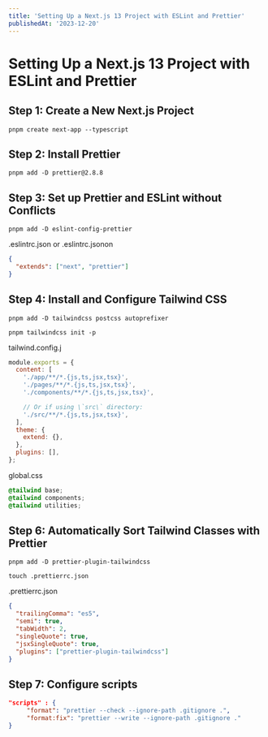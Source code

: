 ```yaml
---
title: 'Setting Up a Next.js 13 Project with ESLint and Prettier'
publishedAt: '2023-12-20'
---
```


# Setting Up a Next.js 13 Project with ESLint and Prettier

## Step 1: Create a New Next.js Project

```shell
pnpm create next-app --typescript
```

## Step 2: Install Prettier

```shell
pnpm add -D prettier@2.8.8
```

## Step 3: Set up Prettier and ESLint without Conflicts

```shell
pnpm add -D eslint-config-prettier
```

.eslintrc.json or .eslintrc.jsonon

```json
{
  "extends": ["next", "prettier"]
}
```

## Step 4: Install and Configure Tailwind CSS

```shell
pnpm add -D tailwindcss postcss autoprefixer

pnpm tailwindcss init -p
```

tailwind.config.j

```js
module.exports = {
  content: [
    './app/**/*.{js,ts,jsx,tsx}',
    './pages/**/*.{js,ts,jsx,tsx}',
    './components/**/*.{js,ts,jsx,tsx}',

    // Or if using \`src\` directory:
    './src/**/*.{js,ts,jsx,tsx}',
  ],
  theme: {
    extend: {},
  },
  plugins: [],
};
```

global.css

```css
@tailwind base;
@tailwind components;
@tailwind utilities;
```

## Step 6: Automatically Sort Tailwind Classes with Prettier

```shell
pnpm add -D prettier-plugin-tailwindcss

touch .prettierrc.json
```

.prettierrc.json

```json
{
  "trailingComma": "es5",
  "semi": true,
  "tabWidth": 2,
  "singleQuote": true,
  "jsxSingleQuote": true,
  "plugins": ["prettier-plugin-tailwindcss"]
}
```

## Step 7: Configure scripts

```json
"scripts" : {
     "format": "prettier --check --ignore-path .gitignore .",
     "format:fix": "prettier --write --ignore-path .gitignore ."
}
```
